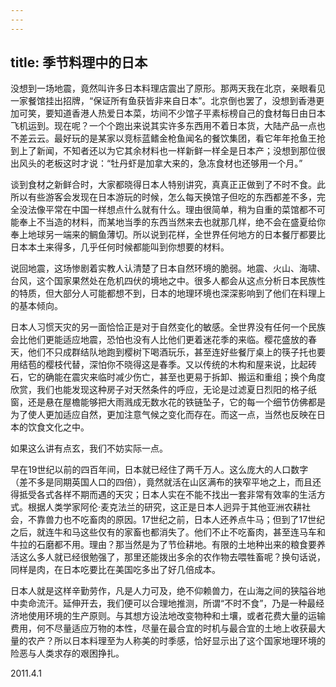 ```yaml
---
---
---
```

title: 季节料理中的日本
---




没想到一场地震，竟然叫许多日本料理店震出了原形。那两天我在北京，亲眼看见一家餐馆挂出招牌，“保证所有鱼获皆非来自日本”。北京倒也罢了，没想到香港更加可笑，要知道香港人热爱日本菜，坊间不少馆子平素标榜自己的食材每日由日本飞机运到。现在呢？一个个跑出来说其实许多东西用不着日本货，大陆产品一点也不差云云。最好玩的是某家以竞标蓝鳍金枪鱼闻名的餐饮集团，看它年年抢鱼王抢到上了新闻，不知者还以为它其余材料也一样新鲜一样全是日本产；没想到那位很出风头的老板这时才说：“牡丹虾是加拿大来的，急冻食材也还够用一个月。”

谈到食材之新鲜合时，大家都晓得日本人特别讲究，真真正正做到了不时不食。此所以有些游客会发现在日本游玩的时候，怎么每天换馆子但吃的东西都差不多，完全没法像平常在中国一样想点什么就有什么。理由很简单，稍为自重的菜馆都不可能奉上不当造的材料，而某地当季的东西当然来去也就那几样，绝不会在盛夏给你奉上地球另一端来的鲷鱼薄切。所以说到花样，全世界任何地方的日本餐厅都要比日本本土来得多，几乎任何时候都能叫到你想要的材料。

说回地震，这场惨剧着实教人认清楚了日本自然环境的脆弱。地震、火山、海啸、台风，这个国家果然处在危机四伏的境地之中。很多人都会从这点分析日本民族性的特质，但大部分人可能都想不到，日本的地理环境也深深影响到了他们在料理上的基本倾向。

日本人习惯天灾的另一面恰恰正是对于自然变化的敏感。全世界没有任何一个民族会比他们更能适应地震，恐怕也没有人比他们更着迷花季的来临。樱花盛放的春天，他们不只成群结队地跑到樱树下喝酒玩乐，甚至连好些餐厅桌上的筷子托也要用结苞的樱枝代替，深怕你不晓得这是春季。又以传统的木构和屋来说，比起砖石，它的确能在震灾来临时减少伤亡，甚至也更易于拆卸、搬运和重组；换个角度欣赏，我们也能发现这种房子对天然条件的呼应，无论是过滤夏日烈阳的格子纸窗，还是悬在屋檐能够把大雨溅成无数水花的铁链坠子，它的每一个细节仿佛都是为了使人更加适应自然，更加注意气候之变化而存在。而这一点，当然也反映在日本的饮食文化之中。

如果这么讲有点玄，我们不妨实际一点。

早在19世纪以前的四百年间，日本就已经住了两千万人。这么庞大的人口数字（差不多是同期英国人口的四倍），竟然就活在山区满布的狭窄平地之上，而且还得抵受各式各样不期而遇的天灾；日本人实在不能不找出一套非常有效率的生活方式。根据人类学家阿伦·麦克法兰的研究，这正是日本人迥异于其他亚洲农耕社会，不靠兽力也不吃畜肉的原因。17世纪之前，日本人还养点牛马；但到了17世纪之后，就连牛和马这些仅有的家畜也都消失了。他们不止不吃畜肉，甚至连马车和牛拉的石磨都不用。理由？那当然是为了节俭耕地。有限的土地种出来的粮食要养活这么多人就已经很勉强了，那里还能拨出多余的农作物去喂牲畜呢？换句话说，同样是肉，在日本吃要比在美国吃多出了好几倍成本。

日本人就是这样辛勤劳作，凡是人力可及，绝不仰赖兽力，在山海之间的狭隘谷地中卖命流汗。延伸开去，我们便可以合理地推测，所谓“不时不食”，乃是一种最经济地使用环境的生产原则。与其想方设法地改变物种和土壤，或者花费大量的运输费用，何不尽量适应万物的本性，尽量在最合宜的时机与最合宜的土地上收获最大量的农产？所以日本料理至为人称美的时季感，恰好显示出了这个国家地理环境的险恶与人类求存的艰困挣扎。





2011.4.1
